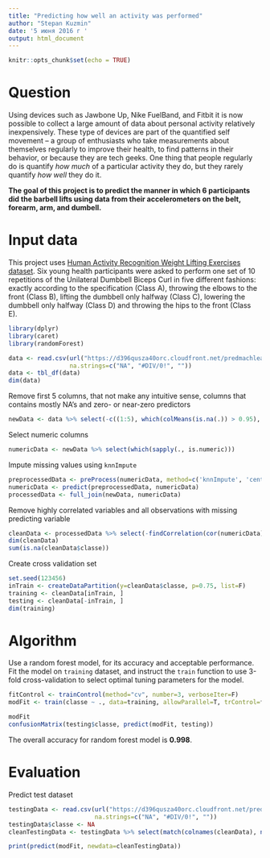 ```yaml
---
title: "Predicting how well an activity was performed"
author: "Stepan Kuzmin"
date: '5 июня 2016 г '
output: html_document
---
```


```r
knitr::opts_chunk$set(echo = TRUE)
```

# Question

Using devices such as Jawbone Up, Nike FuelBand, and Fitbit it is now possible to collect a large amount of data about personal activity relatively inexpensively. These type of devices are part of the quantified self movement – a group of enthusiasts who take measurements about themselves regularly to improve their health, to find patterns in their behavior, or because they are tech geeks. One thing that people regularly do is quantify _how much_ of a particular activity they do, but they rarely quantify _how well_ they do it.

__The goal of this project is to predict the manner in which 6 participants did the barbell lifts using data from their accelerometers on the belt, forearm, arm, and dumbell.__

# Input data

This project uses [Human Activity Recognition Weight Lifting Exercises dataset](http://groupware.les.inf.puc-rio.br/har). Six young health participants were asked to perform one set of 10 repetitions of the Unilateral Dumbbell Biceps Curl in five different fashions: exactly according to the specification (Class A), throwing the elbows to the front (Class B), lifting the dumbbell only halfway (Class C), lowering the dumbbell only halfway (Class D) and throwing the hips to the front (Class E).

```r
library(dplyr)
library(caret)
library(randomForest)
```

```r
data <- read.csv(url("https://d396qusza40orc.cloudfront.net/predmachlearn/pml-training.csv"),
                 na.strings=c("NA", "#DIV/0!", ""))
data <- tbl_df(data)
dim(data)
```

Remove first 5 columns, that not make any intuitive sense, columns that contains mostly NA's and zero- or near-zero predictors

```r
newData <- data %>% select(-c((1:5), which(colMeans(is.na(.)) > 0.95), nearZeroVar(data)))
```

Select numeric columns

```r
numericData <- newData %>% select(which(sapply(., is.numeric)))
```

Impute missing values using `knnImpute`

```r
preprocessedData <- preProcess(numericData, method=c('knnImpute', 'center', 'scale'))
numericData <- predict(preprocessedData, numericData)
processedData <- full_join(newData, numericData)
```

Remove highly correlated variables and all observations with missing predicting variable

```r
cleanData <- processedData %>% select(-findCorrelation(cor(numericData))) %>% filter(!is.na(classe))
dim(cleanData)
sum(is.na(cleanData$classe))
```

Create cross validation set

```r
set.seed(123456)
inTrain <- createDataPartition(y=cleanData$classe, p=0.75, list=F)
training <- cleanData[inTrain, ]
testing <- cleanData[-inTrain, ]
dim(training)
```

# Algorithm

Use a random forest model, for its accuracy and acceptable performance. Fit the model on `training` dataset, and instruct the `train` function to use 3-fold cross-validation to select optimal tuning parameters for the model.

```r
fitControl <- trainControl(method="cv", number=3, verboseIter=F)
modFit <- train(classe ~ ., data=training, allowParallel=T, trControl=fitControl, method="rf")
```

```r
modFit
confusionMatrix(testing$classe, predict(modFit, testing))
```

The overall accuracy for random forest model is __0.998__.

# Evaluation

Predict test dataset

```r
testingData <- read.csv(url("https://d396qusza40orc.cloudfront.net/predmachlearn/pml-testing.csv"),
                        na.strings=c("NA", "#DIV/0!", ""))
testingData$classe <- NA
cleanTestingData <- testingData %>% select(match(colnames(cleanData), names(.)))
```

```r
print(predict(modFit, newdata=cleanTestingData))
```
